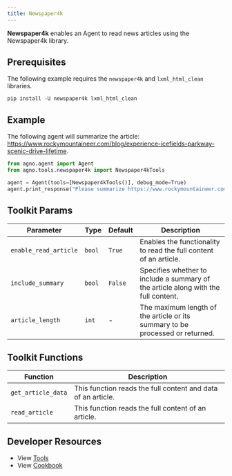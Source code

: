 ```yaml
---
title: Newspaper4k
---
```


**Newspaper4k** enables an Agent to read news articles using the Newspaper4k library.

## Prerequisites

The following example requires the `newspaper4k` and `lxml_html_clean` libraries.

```shell
pip install -U newspaper4k lxml_html_clean
```

## Example

The following agent will summarize the article: https://www.rockymountaineer.com/blog/experience-icefields-parkway-scenic-drive-lifetime.

```python cookbook/tools/newspaper4k_tools.py
from agno.agent import Agent
from agno.tools.newspaper4k import Newspaper4kTools

agent = Agent(tools=[Newspaper4kTools()], debug_mode=True)
agent.print_response("Please summarize https://www.rockymountaineer.com/blog/experience-icefields-parkway-scenic-drive-lifetime")
```

## Toolkit Params

| Parameter         | Type   | Default | Description                                                                        |
| ----------------- | ------ | ------- | ---------------------------------------------------------------------------------- |
| `enable_read_article`    | `bool` | `True`  | Enables the functionality to read the full content of an article.                  |
| `include_summary` | `bool` | `False` | Specifies whether to include a summary of the article along with the full content. |
| `article_length`  | `int`  | -       | The maximum length of the article or its summary to be processed or returned.      |

## Toolkit Functions

| Function           | Description                                                  |
| ------------------ | ------------------------------------------------------------ |
| `get_article_data` | This function reads the full content and data of an article. |
| `read_article`     | This function reads the full content of an article.          |

## Developer Resources

- View [Tools](https://github.com/agno-agi/agno/blob/main/libs/agno/agno/tools/newspaper4k.py)
- View [Cookbook](https://github.com/agno-agi/agno/tree/v2.0/cookbook/tools/newspaper4k_tools.py)
